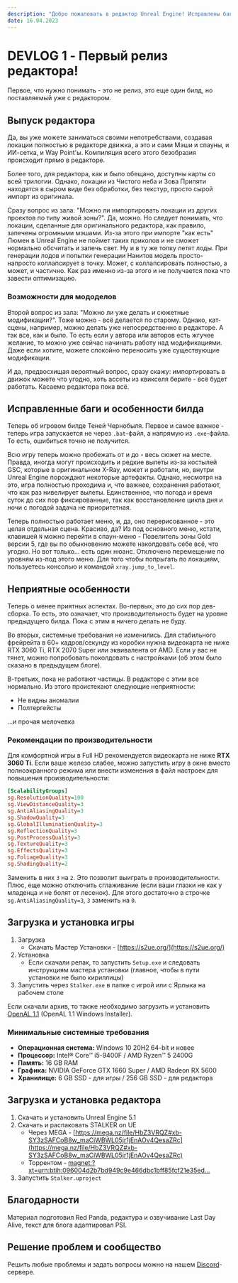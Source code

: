 ```yaml
---
description: "Добро пожаловать в редактор Unreal Engine! Исправлены баги, улучшена производительность и многое другое. Узнайте о новых подробностях больше. Играйте, создавайте и наслаждайтесь атмосферой Чернобыля!"
date: 16.04.2023
---
```



# DEVLOG 1 - Первый релиз редактора!

<Authors date="16.04.2023" by="под авторством:">
  <Author name="Red Panda" />
  <Author name="Last Day Alive" link="https://www.youtube.com/channel/UCagShjMvwP2028fQUoykehw" />
  <Author name="PSI" link="https://github.com/psiget" />
</Authors>

<Youtube code="wRqi6ITesJ4" />

Первое, что нужно понимать - это не релиз, это еще один билд, но поставляемый уже с редактором.

## Выпуск редактора

Да, вы уже можете заниматься своими непотребствами, создавая локации полностью в редакторе движка, а это и сами Мэши и спауны, и ИИ-сетка, и Way Point'ы. Компиляция всего этого безобразия происходит прямо в редакторе.

Более того, для редактора, как и было обещано, доступны карты со всей трилогии. Однако, локации из Чистого неба и Зова Припяти находятся в сыром виде без обработки, без текстур, просто сырой импорт из оригинала.

Cразу вопрос из зала: "Можно ли импортировать локации из других проектов по типу живой зоны?". Да, можно. Но следует понимать, что локации, сделанные для оригинального редактора, как правило, запечены огромными мэшами. Из-за этого при импорте "как есть" Люмен в Unreal Engine не поймет таких приколов и не сможет нормально обсчитать и запечь свет. Ну и в ту же топку летят лоды. При генерации лодов и попытки генерации Нанитов модель просто-напросто коллапсирует в точку. Может, с коллапсировать полностью, а может, и частично. Как раз именно из-за этого и не получается пока что завести оптимизацию.

### Возможности для мододелов

Второй вопрос из зала: "Можно ли уже делать и сюжетные модификации?". Тоже можно - всё делается по старому. Однако, кат-сцены, например, можно делать уже непосредственно в редакторе. А так все, как и было. То есть если у автора или авторов есть жгучее желание, то можно уже сейчас начинать работу над модификациями. Даже если хотите, можете спокойно переносить уже существующие модификации.

И да, предвосхищая вероятный вопрос, сразу скажу: импортировать в движок можете что угодно, хоть ассеты из квикселя берите - всё будет работать. Касаемо редактора пока всё.

## Исправленные баги и особенности билда

Теперь об игровом билде Теней Чернобыля. Первое и самое важное - теперь игра запускается не через `.bat`-файл, а напрямую из `.exe`-файла. То есть, ошибиться точно не получится.

Всю игру теперь можно пробежать от и до - весь сюжет на месте. Правда, иногда могут происходить и редкие вылеты из-за костылей GSC, которые в оригинальном X-Ray, может и работали, но, внутри Unreal Engine порождают некоторые артефакты. Однако, несмотря на это, игра полностью проходима и, что важнее, сохранения работают, что как раз нивелирует вылеты. Единственное, что погода и время суток до сих пор фиксированные, так как восстановление цикла дня и ночи с погодой задача не приоритетная.

Теперь полностью работает меню, и, да, оно перерисованное - это целая отдельная сцена. Красиво, да? Из под основного меню, кстати, клавишей `N` можно перейти в спаун-меню - Повелитель зоны Gold версии 5, где вы по обыкновению можете наколдовать себе всё, что угодно. Но вот только... есть один нюанс. Отключено перемещение по уровням из-под этого меню. Для того чтобы попрыгать по локациям, пользуетесь консолью и командой `xray.jump_to_level`.

## Неприятные особенности

Теперь о менее приятных аспектах. Во-первых, это до сих пор дев-сборка. То есть, это означает, что производительность будет на уровне предыдущего билда. Пока с этим я ничего делать не буду.

Во вторых, системные требования не изменились. Для стабильного фрейрейта в 60+ кадров/секунду из коробки нужна видеокарта не ниже RTX 3060 Ti, RTX 2070 Super или эквивалента от AMD. Если у вас не тянет, можно попробовать поколдовать с настройками (об этом было сказано в предыдущем блоге).

В-третьих, пока не работают частицы. В редакторе с этим все нормально. Из этого проистекают следующие неприятности:

- Не видны аномалии
- Полтергейсты

...и прочая мелочевка

### Рекомендации по производительности

Для комфортной игры в Full HD рекомендуется видеокарта не ниже **RTX 3060 Ti**. Если ваше железо слабее, можно запустить игру в окне вместо полноэкранного режима или внести изменения в файл настроек для повышения производительности:

```ini filename="{game}\Stalker\Saved\Config\Windows\GameUserSettings.ini" {5-7,10-12}
[ScalabilityGroups]
sg.ResolutionQuality=100
sg.ViewDistanceQuality=3
sg.AntiAliasingQuality=3
sg.ShadowQuality=3
sg.GlobalIlluminationQuality=3
sg.ReflectionQuality=3
sg.PostProcessQuality=3
sg.TextureQuality=3
sg.EffectsQuality=3
sg.FoliageQuality=3
sg.ShadingQuality=2
```

Заменить в них `3` на `2`. Это позволит выиграть в производительности. Плюс, еще можно отключить сглаживание (если ваши глазки не как у младенца и не болят от лесенок). Для этого достаточно в строчке `sg.AntiAliasingQuality=3`, `3` заменить на `0`.

## Загрузка и установка игры

1. Загрузка
    - Скачать Мастер Установки - [https://s2ue.org/](https://s2ue.org/)
2. Установка
    - Если скачали репак, то запустить `Setup.exe` и следовать инструкциям мастера установки (главное, чтобы в пути установки не было кириллицы)
3. Запустить через `Stalker.exe` в папке с игрой или с Ярлыка на рабочем столе

Если скачали архив, то также необходимо загрузить и установить [OpenAL 1.1](https://www.openal.org/downloads/) (OpenAL 1.1 Windows Installer).

### Минимальные системные требования

- **Операционная система:** Windows 10 20H2 64-bit и новее
- **Процессор:** Intel® Core™ i5-9400F / AMD Ryzen™ 5 2400G
- **Память:** 16 GB RAM
- **Графика:** NVIDIA GeForce GTX 1660 Super / AMD Radeon RX 5600
- **Хранилище:** 6 GB SSD - для игры / 256 GB SSD - для редактора

## Загрузка и установка редактора

1. Скачать и установить Unreal Engine 5.1
2. Скачать и распаковать STALKER on UE
    - Через MEGA - [https://mega.nz/file/HbZ3VRQZ#xb-SY3zSAFCoB8w_maCiWBWL05jr1jEnAOv4QesaZRc](https://mega.nz/file/HbZ3VRQZ#xb-SY3zSAFCoB8w_maCiWBWL05jr1jEnAOv4QesaZRc)
    - Торрентом - [magnet:?xt=urn:btih:096004d2b7bd949c9e466dbc1bff85fcf21e35ed...](magnet:?xt=urn:btih:096004d2b7bd949c9e466dbc1bff85fcf21e35ed&xt=urn:btmh:122065e12a0369637637a7a469d436169315ce638111f946677edb71273411931be7&dn=BuildEditorFull_135.7z&tr=udp%3a%2f%2ftracker.opentrackr.org%3a1337%2fannounce&tr=udp%3a%2f%2fopen.demonii.com%3a1337%2fannounce&tr=udp%3a%2f%2fopen.tracker.cl%3a1337%2fannounce&tr=udp%3a%2f%2fopentracker.i2p.rocks%3a6969%2fannounce&tr=https%3a%2f%2fopentracker.i2p.rocks%3a443%2fannounce&tr=udp%3a%2f%2ftracker.openbittorrent.com%3a6969%2fannounce&tr=http%3a%2f%2ftracker.openbittorrent.com%3a80%2fannounce&tr=udp%3a%2f%2f9.rarbg.com%3a2810%2fannounce&tr=udp%3a%2f%2fexodus.desync.com%3a6969%2fannounce&tr=udp%3a%2f%2fopen.stealth.si%3a80%2fannounce&tr=udp%3a%2f%2ftracker.torrent.eu.org%3a451%2fannounce&tr=udp%3a%2f%2ftracker.moeking.me%3a6969%2fannounce&tr=udp%3a%2f%2fexplodie.org%3a6969%2fannounce&tr=https%3a%2f%2ftracker.tamersunion.org%3a443%2fannounce&tr=udp%3a%2f%2ftracker1.bt.moack.co.kr%3a80%2fannounce&tr=udp%3a%2f%2ftracker.bitsearch.to%3a1337%2fannounce&tr=udp%3a%2f%2ftracker.altrosky.nl%3a6969%2fannounce&tr=udp%3a%2f%2ftracker-udp.gbitt.info%3a80%2fannounce&tr=udp%3a%2f%2fmovies.zsw.ca%3a6969%2fannounce&tr=https%3a%2f%2ftracker.gbitt.info%3a443%2fannounce&tr=http%3a%2f%2ftracker.gbitt.info%3a80%2fannounce&tr=udp%3a%2f%2ftracker.tiny-vps.com%3a6969%2fannounce)
3. Запустить `Stalker.uproject`

## Благодарности

Материал подготовил Red Panda, редактура и озвучивание Last Day Alive, текст для блога адаптировал PSI.

## Решение проблем и сообщество

Решить любые проблемы и задать вопросы можно на нашем [Discord](https://discord.gg/red-projects-530968529311367178)-сервере.
